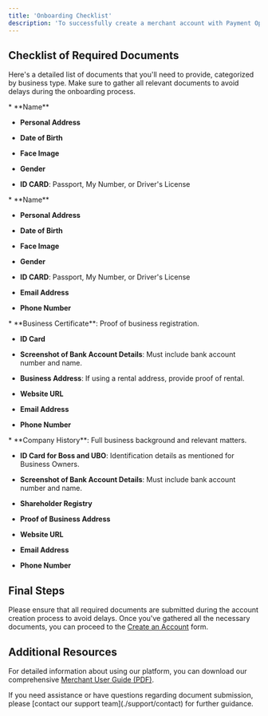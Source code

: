 ```yaml
---
title: 'Onboarding Checklist'
description: 'To successfully create a merchant account with Payment Options, you will need to provide certain documents based on your business type. Please use the checklist below to ensure all necessary documents are prepared and submitted during the onboarding process.'
---
```


## **Checklist of Required Documents**

Here's a detailed list of documents that you'll need to provide, categorized by business type. Make sure to gather all relevant documents to avoid delays during the onboarding process.

<Accordion title="Business Owner / UBO (Ultimate Beneficial Owner)">
  * **Name**

  * **Personal Address**

  * **Date of Birth**

  * **Face Image**

  * **Gender**

  * **ID CARD**: Passport, My Number, or Driver's License
</Accordion>

<Accordion title="Person of Contact">
  * **Name**

  * **Personal Address**

  * **Date of Birth**

  * **Face Image**

  * **Gender**

  * **ID CARD**: Passport, My Number, or Driver's License

  * **Email Address**

  * **Phone Number**
</Accordion>

<Accordion title="Sole Proprietor">
  * **Business Certificate**: Proof of business registration.

  * **ID Card**

  * **Screenshot of Bank Account Details**: Must include bank account number and name.

  * **Business Address**: If using a rental address, provide proof of rental.

  * **Website URL**

  * **Email Address**

  * **Phone Number**
</Accordion>

<Accordion title="Entity (For Registered Businesses)">
  * **Company History**: Full business background and relevant matters.

  * **ID Card for Boss and UBO**: Identification details as mentioned for Business Owners.

  * **Screenshot of Bank Account Details**: Must include bank account number and name.

  * **Shareholder Registry**

  * **Proof of Business Address**

  * **Website URL**

  * **Email Address**

  * **Phone Number**
</Accordion>

## **Final Steps**

Please ensure that all required documents are submitted during the account creation process to avoid delays. Once you've gathered all the necessary documents, you can proceed to the [Create an Account](https://me.paymentoptions.com/onboarding/sign-up) form.

## **Additional Resources**

For detailed information about using our platform, you can download our comprehensive [Merchant User Guide (PDF)](https://drive.google.com/file/d/1FmQVOM1YfX1trzHPHmdpWUM43DOaEtow/view?usp=drive_link).

<Card title="Need Help?" icon="life-ring" href="/support/contact">
  If you need assistance or have questions regarding document submission, please [contact our support team](./support/contact) for further guidance.
</Card>